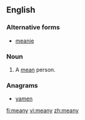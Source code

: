 ==English==

===Alternative forms===
* [[meanie]]

===Noun===
{{en-noun|meanies}}

# {{lb|en|informal}} A [[mean]] person.

===Anagrams===
* [[yamen#English|yamen]]

[[fi:meany]]
[[vi:meany]]
[[zh:meany]]